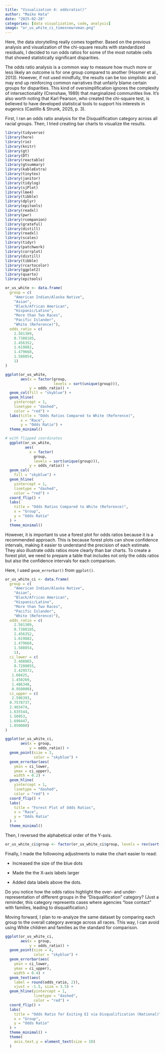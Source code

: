 ```yaml
---
title: "Visualization 4: oddsratio()"
author: "Maiko Hata"
date: "2025-02-28"
categories: [data visualization, code, analysis]
image: "or_us_white_ci_timesnewroman.png"
---
```


Here, the data storytelling really comes together. Based on the previous analysis and visualization of the chi-square results with standardized residuals, I decided to run odds ratios for some of the most notable cells that showed statistically significant disparities.

The odds ratio analysis is a common way to measure how much more or less likely an outcome is for one group compared to another (Hosmer et al., 2013). However, if not used mindfully, the results can be too simplistic and may end up reinforcing common narratives that unfairly blame certain groups for disparities. This kind of oversimplification ignores the complexity of intersectionality (Crenshaw, 1989) that marginalized communities live. It’s also worth noting that Karl Pearson, who created the chi-square test, is believed to have developed statistical tools to support his interests in eugenics (Castillo & Strunk, 2025, p. 3).

First, I ran an odds ratio analysis for the Disqualification category across all racial groups. Then, I tried creating bar charts to visualize the results.

```r

library(tidyverse)
library(here)
library(rio)
library(knitr)
library(gt)
library(DT)
library(reactable)
library(gtsummary)
library(kableExtra)
library(tinytex)
library(janitor)
library(tidylog)
library(sjPlot)
library(lme4)
library(tibble)
library(dplyr)
library(epitools)
library(readxl)
library(pwr)
library(rcompanion)
library(grateful)
library(distill)
library(readxl)
library(scales)
library(tidyr)
library(patchwork)
library(corrplot)
library(distill)
library(tibble)
library(rcartocolor)
library(ggplot2)
library(quarto)
library(epitools)
```

```r
or_us_white <- data.frame(
  group = c(
    "American Indian/Alaska Native", 
    "Asian", 
    "Black/African American", 
    "Hispanic/Latino", 
    "More than Two Races", 
    "Pacific Islander", 
    "White (Reference)"),
  odds_ratio = c(
    2.501309, 
    0.7388185, 
    2.456352, 
    1.619882, 
    1.479668, 
    1.588854, 
    1)
)
```

```r
ggplot(or_us_white, 
       aes(x = factor(group, 
                      levels = sort(unique(group))), 
           y = odds_ratio)) +
  geom_col(fill = "skyblue") +
  geom_hline(
    yintercept = 1, 
    linetype = "dashed", 
    color = "red") +  
  labs(title = "Odds Ratios Compared to White (Reference)", 
       x = "Race", 
       y = "Odds Ratio") +
  theme_minimal()
```

```r
# with flipped coordinates
  ggplot(or_us_white, 
         aes(
           x = factor(
             group, 
             levels = sort(unique(group))), 
           y = odds_ratio)) +
  geom_col(
    fill = "skyblue") +
  geom_hline(
    yintercept = 1, 
    linetype = "dashed", 
    color = "red") +  
  coord_flip() +  
  labs(
    title = "Odds Ratios Compared to White (Reference)", 
    x = "Group", 
    y = "Odds Ratio"
  ) +
  theme_minimal()
```

However, it is important to use a forest plot for odds ratios because it is a recommended approach. This is because forest plots can show confidence intervals, making it easier to understand the precision of each estimate. They also illustrate odds ratios more clearly than bar charts. To create a forest plot, we need to prepare a table that includes not only the odds ratios but also the confidence intervals for each comparison.

Here, I used `geom_errorbar()` from `ggplot()`.

```r
or_us_white_ci <- data.frame(
  group = c(
    "American Indian/Alaska Native", 
    "Asian", 
    "Black/African American", 
    "Hispanic/Latino", 
    "More than Two Races", 
    "Pacific Islander", 
    "White (Reference)"),
  odds_ratio = c(
    2.501309, 
    0.7388185, 
    2.456352, 
    1.619882, 
    1.479668, 
    1.588854, 
    1), 
  ci_lower = c(
    2.408865, 
    0.7200855, 
    2.429572, 
   1.60425, 
   1.450269, 
   1.486348, 
   0.950000), 
  ci_upper = c(
   2.596393, 
  0.7578737, 
  2.483474, 
  1.635544, 
  1.50953, 
  1.696447, 
  1.050000)
)
```

```r
ggplot(or_us_white_ci, 
       aes(x = group, 
           y = odds_ratio)) +
  geom_point(size = 3, 
             color = "skyblue") +  
  geom_errorbar(aes(
    ymin = ci_lower, 
    ymax = ci_upper), 
    width = 0.2) +  
  geom_hline(
    yintercept = 1, 
    linetype = "dashed", 
    color = "red") +  
  coord_flip() +  
  labs(
    title = "Forest Plot of Odds Ratios",
    x = "Race",
    y = "Odds Ratio"
  ) +
  theme_minimal()
```

Then, I reversed the alphabetical order of the Y-axis.

```r
or_us_white_ci$group <- factor(or_us_white_ci$group, levels = rev(sort(unique(or_us_white_ci$group))))
```

Finally, I made the followoing adjustments to make the chart easier to read:

-   Increased the size of the blue dots

-   Made the the X-axis labels larger

-   Added data labels above the dots.

Do you notice how the odds ratios highlight the over- and under-representation of different groups in the "Disqualification" category? (Just a reminder, this category represents cases where agencies "lose contact" with families, leading to disqualification.)

Moving forward, I plan to re-analyze the same dataset by comparing each group to the overall category average across all races. This way, I can avoid using White children and families as the standard for comparison.

```r
ggplot(or_us_white_ci, 
       aes(x = group, 
           y = odds_ratio)) +
  geom_point(size = 4, 
             color = "skyblue") +  
  geom_errorbar(aes(
    ymin = ci_lower, 
    ymax = ci_upper), 
    width = 0.4) +  
  geom_text(aes(
    label = round(odds_ratio, 2)), 
    vjust = -1.5, size = 3.5) +  
  geom_hline(yintercept = 1, 
             linetype = "dashed", 
             color = "red") +  
  coord_flip() +  
  labs(
    title = "Odds Ratio for Exiting EI via Disqualification (National)",
    x = "Group",
    y = "Odds Ratio"
  ) +
  theme_minimal() +
  theme(
    axis.text.y = element_text(size = 10)
  )

```
